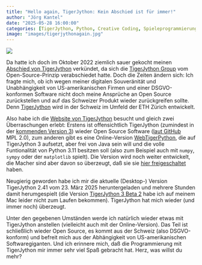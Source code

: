 ```yaml
---
title: "Hello again, TigerJython: Kein Abschied ist für immer!"
author: "Jörg Kantel"
date: "2025-05-28 16:00:00"
categories: [TigerJython, Python, Creative Coding, Spieleprogrammierung]
image: "images/tigerjythonagain.jpg"
---
```


[![](images/tigerjythonagain-b.jpg)](https://www.flickr.com/photos/schockwellenreiter/54550426507/)

Da hatte ich doch im Oktober 2022 ziemlich sauer gekocht meinen [Abschied von TigerJython](http://blog.schockwellenreiter.de/2022/10/2022103001.html) verkündet, da sich die [TigerJython Group](https://www.tjgroup.ch/index.php) vom Open-Source-Prinzip verabschiedet hatte. Doch die Zeiten ändern sich: Ich fragte mich, ob ich wegen meiner digitalen Souveränität und Unabhängigkeit von US-amerikanischen Firmen und einer DSGVO-konformen Software nicht doch meine Ansprüche an Open Source zurückstellen und auf das Schweizer Produkt wieder zurückgreifen sollte. Denn [TigerJython](http://cognitiones.kantel-chaos-team.de/programmierung/python/tigerjython.html) wird in der Schweiz im Umfeld der ETH Zürich entwickelt.

Also habe ich die [Website von TigerJython](https://www.tigerjython.ch/de) besucht und gleich zwei Überraschungen erlebt: Erstens ist offensichtlich TigerJython (zumindest in der [kommenden Version 3](https://www.tigerjython.ch/de/news/TigerJython%203)) wieder Open Source Software ([laut GitHub](https://github.com/Tiger-Jython/TigerJython) MPL&nbsp;2.0), zum anderen gibt es eine Online-Version [WebTigerPython](https://www.tigerjython.ch/de/news/WebTigerPython), die auf TigerJython&nbsp;3 aufsetzt, aber frei von Java sein will und die volle Funtionalität von Python&nbsp;3.11 besitzen soll (also zum Beispiel auch mit `numpy`, `sympy` oder der `matplotlib` spielt). Die Version wird noch weiter entwickelt, die Macher sind aber davon so überzeugt, daß sie sie [hier freigeschaltet](https://webtigerpython.ethz.ch/) haben.

Neugierig geworden habe ich mir die aktuelle (Desktop-) Version TigerJython&nbsp;2.41 vom 23.&nbsp;März&nbsp;2025 heruntergeladen und mehrere Stunden damit herumgespielt (die Version [TigerJython&nbsp;3 Beta&nbsp;2](https://github.com/Tiger-Jython/TigerJython/releases/tag/v3.0-beta%2B2) habe ich auf meinem Mac leider nicht zum Laufen bekommen). TigerJython hat mich wieder (und immer noch) überzeugt.

Unter den gegebenen Umständen werde ich natürlich wieder etwas mit TigerJython anstellen (vielleicht auch mit der Online-Version). Das Teil ist schließlich wieder Open Source, es kommt aus der Schweiz (also DSGVO-konform) und befreit mich aus der Abhängigkeit von US-amerikanischen Softwaregiganten. Und ich erinnere mich, daß die Programmierung mit TigerJython mir immer sehr viel Spaß gebracht hat. Herz, was willst du mehr?